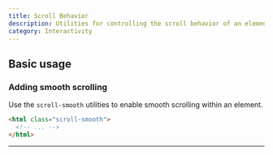 ```yaml
---
title: Scroll Behavior
description: Utilities for controlling the scroll behavior of an element.
category: Interactivity
---
```


## Basic usage

### Adding smooth scrolling

Use the `scroll-smooth` utilities to enable smooth scrolling within an element.

```html
<html class="scroll-smooth">
  <!-- ... -->
</html>
```

---
